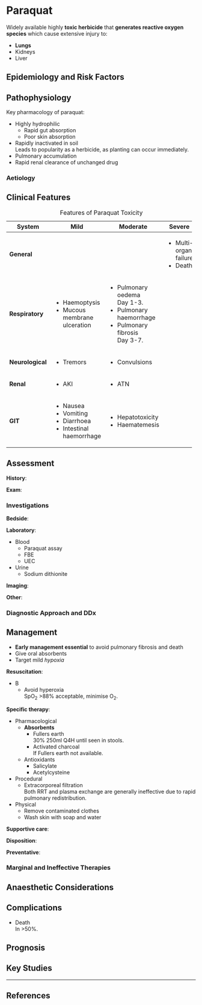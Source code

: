 # Paraquat

Widely available highly **toxic herbicide** that **generates reactive oxygen species** which cause extensive injury to:

* **Lungs**
* Kidneys
* Liver


## Epidemiology and Risk Factors

## Pathophysiology

Key pharmacology of paraquat:

* Highly hydrophilic
	* Rapid gut absorption
	* Poor skin absorption
* Rapidly inactivated in soil\
Leads to popularity as a herbicide, as planting can occur immediately.
* Pulmonary accumulation
* Rapid renal clearance of unchanged drug


### Aetiology

## Clinical Features

: Features of Paraquat Toxicity

+------------------+------------------------------+-------------------------+-----------------------+
| System           | Mild                         | Moderate                | Severe                |
+==================+==============================+=========================+=======================+
| **General**      |                              |                         | * Multi-organ failure |
|                  |                              |                         | * Death               |
+------------------+------------------------------+-------------------------+-----------------------+
| **Respiratory**  | * Haemoptysis                | * Pulmonary oedema\     |                       |
|                  | * Mucous membrane ulceration | Day 1-3.                |                       |
|                  |                              | * Pulmonary haemorrhage |                       |
|                  |                              | * Pulmonary fibrosis\   |                       |
|                  |                              | Day 3-7.                |                       |
+------------------+------------------------------+-------------------------+-----------------------+
| **Neurological** | * Tremors                    | * Convulsions           |                       |
+------------------+------------------------------+-------------------------+-----------------------+
| **Renal**        | * AKI                        | * ATN                   |                       |
+------------------+------------------------------+-------------------------+-----------------------+
| **GIT**          | * Nausea                     | * Hepatotoxicity        |                       |
|                  | * Vomiting                   | * Haematemesis          |                       |
|                  | * Diarrhoea                  |                         |                       |
|                  | * Intestinal haemorrhage     |                         |                       |
+------------------+------------------------------+-------------------------+-----------------------+


## Assessment

**History**:

**Exam**:

### Investigations

**Bedside**:

**Laboratory**:

* Blood
	* Paraquat assay
	* FBE
	* UEC
* Urine
	* Sodium dithionite

**Imaging**:

**Other**:

### Diagnostic Approach and DDx


## Management

:::priority
* **Early management essential** to avoid pulmonary fibrosis and death
* Give oral absorbents
* Target mild *hypoxia*
:::

**Resuscitation**:

* B
	* Avoid hyperoxia\
	SpO~2~ >88% acceptable, minimise O~2~.

**Specific therapy**:

* Pharmacological
	* **Absorbents**
		* Fullers earth\
		30% 250ml Q4H until seen in stools.
		* Activated charcoal\
		If Fullers earth not available.
	* Antioxidants
		* Salicylate
		* Acetylcysteine
* Procedural
	* Extracorporeal filtration\
	Both RRT and plasma exchange are generally ineffective due to rapid pulmonary redistribution.
* Physical
	* Remove contaminated clothes
	* Wash skin with soap and water


**Supportive care**:

**Disposition**:

**Preventative**:


### Marginal and Ineffective Therapies

## Anaesthetic Considerations

## Complications

* Death\
In >50%.

## Prognosis

## Key Studies


---

## References